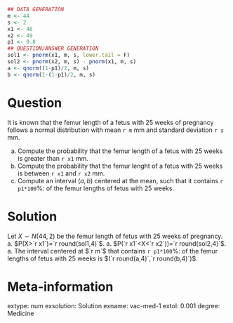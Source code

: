 
```r
## DATA GENERATION
m <- 44
s <- 2
x1 <- 46
x2 <- 49
p1 <- 0.8
## QUESTION/ANSWER GENERATION
sol1 <- pnorm(x1, m, s, lower.tail = F)
sol2 <- pnorm(x2, m, s) - pnorm(x1, m, s)
a <- qnorm((1-p1)/2, m, s)
b <- qnorm(1-(1-p1)/2, m, s)
```

Question
========
It is known that the femur length of a fetus with 25 weeks of pregnancy follows a normal distribution with mean `r m` mm and standard deviation `r s` mm. 

a. Compute the probability that the femur length of a fetus with 25 weeks is greater than `r x1` mm.
a. Compute the probability that the femur lenght of a fetus with 25 weeks is between `r x1` and `r x2` mm.
a. Compute an interval $(a,b)$ centered at the mean, such that it contains `r p1*100`%: of the femur lengths of fetus with 25 weeks.

Solution
========
Let $X\sim N(44,2)$ be the femur length of fetus with 25 weeks of pregnancy. 
a. $P(X>`r x1`)=`r round(sol1,4)`$.
a. $P(`r x1`<X<`r x2`))=`r round(sol2,4)`$.
a. The interval centered at $`r m`$ that contains `r p1*100`%: of the femur lengths of fetus with 25 weeks is $(`r round(a,4)`,`r round(b,4)`)$.

Meta-information 
================
extype: num
exsolution: Solution
exname: vac-med-1
extol: 0.001
degree: Medicine
 
